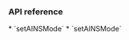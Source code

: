 

<PlatformWrapper platform="flutter">

### API reference
<ProductWrapper notAllowed='voice-calling'>
  * <Link to = "{{global.API_REF_FLUTTER_ROOT}}/api_irtcengine_setainsmode.html">`setAINSMode`</Link>
</ProductWrapper>
<ProductWrapper product='voice-calling'>
  * <Link to = "{{global.API_REF_FLUTTER_ROOT_VOICE_SDK}}/api_irtcengine_setainsmode.html">`setAINSMode`</Link>
</ProductWrapper>
</PlatformWrapper>
